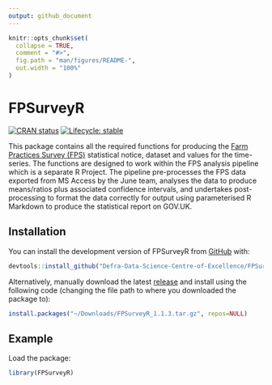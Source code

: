 ```yaml
---
output: github_document
---
```


<!-- README.md is generated from README.Rmd. Please edit that file -->

```r
knitr::opts_chunk$set(
  collapse = TRUE,
  comment = "#>",
  fig.path = "man/figures/README-",
  out.width = "100%"
)
```

# FPSurveyR

<!-- badges: start -->

[![CRAN status](https://www.r-pkg.org/badges/version/FPSurveyR)](https://CRAN.R-project.org/package=FPSurveyR) [![Lifecycle: stable](https://img.shields.io/badge/lifecycle-stable-brightgreen.svg)](https://lifecycle.r-lib.org/articles/stages.html#stable)

<!-- badges: end -->

This package contains all the required functions for producing the [Farm Practices Survey (FPS)](https://www.gov.uk/government/collections/farm-practices-survey) statistical notice, dataset and values for the time-series. The functions are designed to work within the FPS analysis pipeline which is a separate R Project. The pipeline pre-processes the FPS data exported from MS Access by the June team, analyses the data to produce means/ratios plus associated confidence intervals, and undertakes post-processing to format the data correctly for output using parameterised R Markdown to produce the statistical report on GOV.UK.

## Installation

You can install the development version of FPSurveyR from [GitHub](https://github.com/) with:

``` r
devtools::install_github("Defra-Data-Science-Centre-of-Excellence/FPSurveyR")
```

Alternatively, manually download the latest [release](https://github.com/Defra-Data-Science-Centre-of-Excellence/FPSurveyR/releases/tag/v1.1.3) and install using the following code (changing the file path to where you downloaded the package to):

``` r
install.packages("~/Downloads/FPSurveyR_1.1.3.tar.gz", repos=NULL)
```

## Example

Load the package:

``` r
library(FPSurveyR)
```
